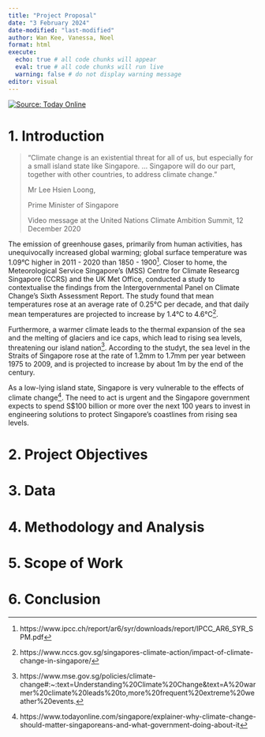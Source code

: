 ```yaml
---
title: "Project Proposal"
date: "3 February 2024"
date-modified: "last-modified"
author: Wan Kee, Vanessa, Noel
format: html
execute: 
  echo: true # all code chunks will appear
  eval: true # all code chunks will run live
  warning: false # do not display warning message
editor: visual
---
```


[![Source: Today Online](https://onecms-res.cloudinary.com/image/upload/s--DSRC9SfJ--/f_auto,q_auto/c_fill,g_auto,h_622,w_830/v1/mediacorp/tdy/image/2022/07/19/20220719_reuters_heatwave.jpg?itok=pvMvUHUm){fig-align="center"}](https://www.todayonline.com/singapore/explainer-what-causing-heatwaves-around-world-and-will-singapore-be-affected-1947631)

# 1. Introduction

> "Climate change is an existential threat for all of us, but especially for a small island state like Singapore. ... Singapore will do our part, together with other countries, to address climate change. "
>
> Mr Lee Hsien Loong,
>
> Prime Minister of Singapore
>
> Video message at the United Nations Climate Ambition Summit, 12 December 2020

The emission of greenhouse gases, primarily from human activities, has unequivocally increased global warming; global surface temperature was 1.09°C higher in 2011 - 2020 than 1850 - 1900[^1]. Closer to home, the Meteorological Service Singapore's (MSS) Centre for Climate Researcg Singapore (CCRS) and the UK Met Office, conducted a study to contextualise the findings from the Intergovernmental Panel on Climate Change's Sixth Assessment Report. The study found that mean temperatures rose at an average rate of 0.25°C per decade, and that daily mean temperatures are projected to increase by 1.4°C to 4.6°C[^2].

[^1]: https://www.ipcc.ch/report/ar6/syr/downloads/report/IPCC_AR6_SYR_SPM.pdf

[^2]: https://www.nccs.gov.sg/singapores-climate-action/impact-of-climate-change-in-singapore/

Furthermore, a warmer climate leads to the thermal expansion of the sea and the melting of glaciers and ice caps, which lead to rising sea levels, threatening our island nation[^3]. According to the studyt, the sea level in the Straits of Singapore rose at the rate of 1.2mm to 1.7mm per year between 1975 to 2009, and is projected to increase by about 1m by the end of the century.

[^3]: https://www.mse.gov.sg/policies/climate-change#:\~:text=Understanding%20Climate%20Change&text=A%20warmer%20climate%20leads%20to,more%20frequent%20extreme%20weather%20events.

As a low-lying island state, Singapore is very vulnerable to the effects of climate change[^4]. The need to act is urgent and the Singapore government expects to spend S\$100 billion or more over the next 100 years to invest in engineering solutions to protect Singapore's coastlines from rising sea levels.

[^4]: https://www.todayonline.com/singapore/explainer-why-climate-change-should-matter-singaporeans-and-what-government-doing-about-it

# 2. Project Objectives

# 3. Data

# 4. Methodology and Analysis

# 5. Scope of Work

# 6. Conclusion
